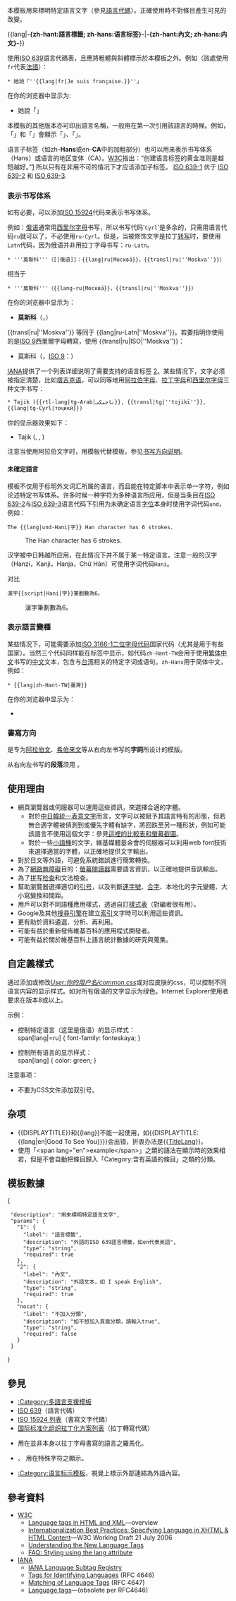 {{NoteTA
|G1 = IT
|G2 = MediaWiki
|1 = zh-hans:代码; zh-hant:代碼;
}}
{{documentation subpage}}
{{High-risk|326532}}
{{COinS safe|n|addtext=此模板的功能将在引用模板的下一次更新中加入}}
<!-- 在本行下編輯模板說明 -->
{{Template:Language_templates}}

本模板用來標明特定語言文字（參見[[語言代碼]]）。正確使用時不對條目產生可見的改變。

<nowiki>{{</nowiki>lang|'''-{zh-hant:語言標籤; zh-hans:语言标签}-'''|'''-{zh-hant:內文; zh-hans:内文}-'''}}

使用[[ISO 639]]語言代碼表，且應將粗體與斜體標示於本模板之外。例如（該處使用<tt>fr</tt>代表[[法語]]）：

<pre>
* 她說「''{{lang|fr|Je suis française.}}''」
</pre>

在你的浏览器中显示为:
* 她說「''{{lang|fr|Je suis française.}}''」

本模板的其他版本亦可印出語言名稱，一般用在第一次引用該語言的時候。例如，「{{tlx|lang-es|Español}}」和「{{tlx|lang-ru|русский язык}}」會顯示「{{lang-es|Español}}」、「{{lang-ru|русский язык}}」。

语言子标签（如zh-'''Hans'''或en-'''CA'''中的加粗部分）也可以用来表示书写体系（Hans）或语言的地区变体（CA）。[[W3C]]指出：“创建语言标签的黄金准则是越短越好。”[http://www.w3.org/International/articles/language-tags/Overview.en.php] 所以只有在非用不可的情况下才应该添加子标签。 [[ISO 639-1]] 优于 [[ISO 639-2]] 和 [[ISO 639-3]].

=== 表示书写体系 ===

如有必要，可以添加[[ISO 15924]]代码来表示书写体系。 

例如：[[俄语]]通常用[[西里尔字母]]书写，所以书写代码'<tt>Cyrl</tt>'是多余的，只需用语言代码<tt>ru</tt>就可以了，不必使用<tt>ru-Cyrl</tt>。但是，当被修饰文字是拉丁[[转写]]时，要使用<tt>Latn</tt>代码，因为俄语并非用拉丁字母书写：<tt>ru-Latn</tt>。  

<pre>
* '''莫斯科'''（[[俄语]]：{{lang|ru|Москва́}}，{{transl|ru|''Moskva''}}）
</pre>
相当于
<pre>
* '''莫斯科'''（{{lang-ru|Москва́}}，{{transl|ru|''Moskva''}}）
</pre>

在你的浏览器中显示为：
* '''莫斯科'''（{{lang-ru|Москва́}}，{{transl|ru|''Moskva''}}）

<nowiki>{{transl|ru|''Moskva''}}</nowiki> 等同于 <nowiki>{{lang|ru-Latn|''Moskva''}}</nowiki>。若要指明你使用的是[[ISO 9]]西里爾字母轉寫，使用 <nowiki>{{transl|ru|ISO|''Moskva''}}</nowiki>：
* 莫斯科（{{lang-ru|Москва́}}，[[ISO 9]]：{{transl|ru|ISO|''Moskva''}}）

[[IANA]]提供了一个列表详细说明了需要支持的语言标签 [http://www.iana.org/assignments/language-subtag-registry]。某些情况下，文字必须被指定清楚，比如[[塔吉克语]]，可以同等地用[[阿拉伯字母]]、[[拉丁字母]]和[[西里尔字母]]三种文字书写：
<pre>
* Tajik ({{rtl-lang|tg-Arab|تاجیکی}}, {{transl|tg|''tojikī''}}, {{lang|tg-Cyrl|тоҷикӣ}})
</pre>
你的显示器效果如下：
* Tajik ({{rtl-lang|tg-Arab|تاجیکی}}, {{transl|tg|''tojikī''}}, {{lang|tg-Cyrl|тоҷикӣ}})
注意当使用阿拉伯文字时，用模板{{tl|rtl-lang}}代替模板{{tl|lang}}，参见[[#書寫方向|书写方向说明]]。

==== 未確定語言 ====

模板{{tl|lang}}不仅用于标明外文词汇所属的语言，而且能在特定脚本中表示单一字符，例如论述特定书写体系。许多时候一种字符为多种语言所应用，但是当条目在[[ISO 639-2]]与[[ISO 639-3]]语言代码下引用为未确定语言[[字位]]本身时使用字词代码<tt>und</tt>，例如：

<pre>
The {{lang|und-Hani|字}} Han character has 6 strokes.
</pre>
:The {{lang|und-Hani|字}} Han character has 6 strokes.


汉字被中日韩越所应用，在此情况下并不属于某一特定语言。注意一般的汉字（Hanzi，Kanji，Hanja，Chữ Hán）可使用字词代码<tt>Hani</tt>。

对比 {{tl|script}}
<pre>
漢字{{script|Hani|字}}筆劃數為6。
</pre>
:漢字{{script|Hani|字}}筆劃數為6。

=== 表示語言變種 ===

某些情况下，可能需要添加[[ISO 3166-1二位字母代码]]国家代码（尤其是用于有些国家）。当然三个代码同样能在标签中显示，如代码<tt>zh-Hant-TW</tt>会用于使用[[繁体中文]]书写的[[中文]]文本，包含与[[台湾]]相关的特定字词或语句。<tt>zh-Hans</tt>用于简体中文，例如：
<pre>
* {{lang|zh-Hant-TW|臺灣}}
</pre>

在你的浏览器中显示为：
* {{lang|zh-Hant-TW|臺灣}}

=== 書寫方向 ===
{{tl|rtl-lang}} 是专为[[阿拉伯文]]、[[希伯来文]]等从右向左书写的'''字詞'''所设计的模版。

从右向左书写的'''段落'''须用 {{tl|rtl-para}}。

== 使用理由 ==
* 網頁瀏覽器或伺服器可以運用這些資訊，來選擇合適的字體。
** 對於[[中日韓統一表意文字]]而言，文字可以被賦予其語言特有的形態，但若無合適字體被偵測到或優先字體有缺字，將回跌至另一種形狀，例如可能該語言不使用這個文字：參見[[:en:User:Wikipeditor/CJK|這裡的比較表和螢幕截圖]]。
** 對於一些[[小語種]]的文字，維基媒體基金會的伺服器可以利用web font技術來選擇適當的字體，以正確地提供文字輸出。
* 對於日文等外語，可避免系統錯誤進行簡繁轉換。
* 為了[[網路無障礙]]目的：[[螢幕閱讀器]]需要語言資訊，以正確地提供音訊輸出。
* 為了[[拼写检查]]和文法檢查。
* 幫助瀏覽器選擇適切的[[引号]]，以及判斷[[連字號]]、[[合字]]、本地化的字元變體、大小寫變換和間距。
* 用戶可以對不同語種應用樣式，透過自訂[[CSS|樣式表]]（對編者很有用）。
* Google及其他[[搜尋引擎]]在建立[[索引]]文字時可以利用這些資訊。
* 更有助於資料遴選、分析、再利用。
* 可能有益於重新發佈維基百科的應用程式開發者。
* 可能有益於關於維基百科上語言統計數據的研究與蒐集。

== 自定義樣式 ==
通过添加或修改[[Special:MyPage/common.css|''User:你的用户名/common.css'']]或对应皮肤的css，可以控制不同语言内容的显示样式。如对所有俄语的文字显示为绿色。Internet Explorer使用者要求在版本8或以上。

;示例：

*控制特定语言（这里是俄语）的显示样式：<br />span[lang|=ru] { font-family: fonteskaya; }

*控制所有语言的显示样式：<br />span[lang] { color: green; }

;注意事项：
*不要为CSS文件添加双引号。

== 杂项 ==
* <nowiki>{{DISPLAYTITLE}}</nowiki>和<nowiki>{{lang}}</nowiki>不能一起使用，如<nowiki>{{DISPLAYTITLE:{{lang|en|Good To See You}}}}</nowiki>会出错，折衷办法是{{[[Template:TitleLang|TitleLang]]}}。
*使用「<nowiki><span lang="en">example</span></nowiki>」之類的語法在顯示時的效果相若，但是不會自動把條目歸入「Category:含有英語的條目」之類的分類。

== 模板數據 ==
{{TemplateDataHeader}}
<templatedata>{
  "description": "用來標明特定語言文字",
  "params": {
    "1": {
      "label": "語言標籤",
      "description": "外語的ISO 639語言標籤，如en代表英語",
      "type": "string",
      "required": true
    },
    "2": {
      "label": "內文",
      "description": "外語文本，如 I speak English",
      "type": "string",
      "required": true
    },
    "nocat": {
      "label": "不加入分類",
      "description": "如不想加入頁面分類，請輸入true",
      "type": "string",
      "required": false
    }
  }
}
</templatedata>

== 參見 ==
* [[:Category:多語言支援模板]]
* [[ISO 639]]（語言代碼）
* [[ISO 15924 列表]]（書寫文字代碼）
* [[国际标准化组织拉丁化方案列表]]（拉丁轉寫代碼）
* {{tl|transl}} 用在並非本身以拉丁字母書寫的語言之羅馬化。
* {{tl|Unicode}}、{{tl|script}} 用在特殊字符之顯示。
* [[:Category:语言标示模板]]，視覺上標示外部連結為外語內容。

== 參考資料 ==
* [[World Wide Web Consortium|W3C]]
** [http://www.w3.org/International/articles/language-tags/Overview.en.php Language tags in HTML and XML]—overview
** [http://www.w3.org/TR/i18n-html-tech-lang/ Internationalization Best Practices: Specifying Language in XHTML & HTML Content]—W3C Working Draft 21 July 2006
** [http://www.w3.org/International/articles/bcp47/ Understanding the New Language Tags]
** [http://www.w3.org/International/questions/qa-css-lang FAQ: Styling using the lang attribute]
* [[Internet Assigned Numbers Authority|IANA]]
** [http://www.iana.org/assignments/language-subtag-registry IANA Language Subtag Registry]
** [http://www.rfc-editor.org/rfc/rfc4646.txt Tags for Identifying Languages] (RFC 4646)
** [http://www.rfc-editor.org/rfc/rfc4647.txt Matching of Language Tags] (RFC 4647)
** [http://www.iana.org/assignments/language-tags Language tags]—(obsolete per RFC4646)

{{Organization infoboxes|state=collapsed}}
<includeonly>{{sandbox other||
<!-- 本行下加入模板的分類，跨維基連結加入Wikidata（參見[[Wikipedia:Wikidata]]） -->
[[Category:语言模板]]
[[Category:多語言支持模板]]
}}</includeonly>